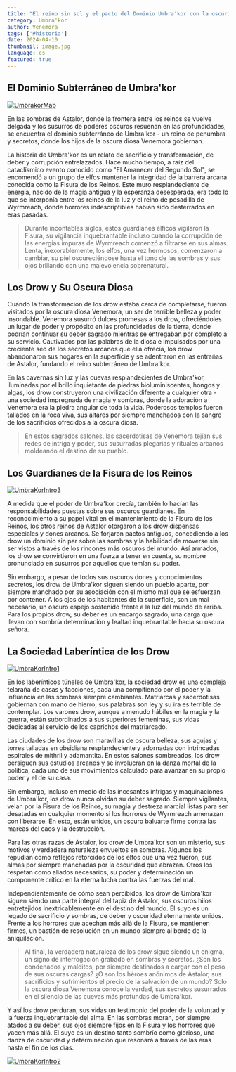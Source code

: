```yaml
---
title: "El reino sin sol y el pacto del Dominio Umbra'kor con la oscuridad"
category: Umbra'kor
author: Venemora
tags: ['#historia']
date: 2024-04-10
thumbnail: image.jpg
language: es
featured: true
---
```


## El Dominio Subterráneo de Umbra'kor

[![UmbrakorMap](https://i.imgur.com/hZFWQh8.png)](https://i.imgur.com/hZFWQh8.png)

En las sombras de Astalor, donde la frontera entre los reinos se vuelve delgada y los susurros de poderes oscuros resuenan en las profundidades, se encuentra el dominio subterráneo de Umbra'kor - un reino de penumbra y secretos, donde los hijos de la oscura diosa Venemora gobiernan.

La historia de Umbra'kor es un relato de sacrificio y transformación, de deber y corrupción entrelazados. Hace mucho tiempo, a raíz del cataclísmico evento conocido como "El Amanecer del Segundo Sol", se encomendó a un grupo de elfos mantener la integridad de la barrera arcana conocida como la Fisura de los Reinos. Este muro resplandeciente de energía, nacido de la magia antigua y la esperanza desesperada, era todo lo que se interponía entre los reinos de la luz y el reino de pesadilla de Wyrmreach, donde horrores indescriptibles habían sido desterrados en eras pasadas.

> Durante incontables siglos, estos guardianes élficos vigilaron la Fisura, su vigilancia inquebrantable incluso cuando la corrupción de las energías impuras de Wyrmreach comenzó a filtrarse en sus almas. Lenta, inexorablemente, los elfos, una vez hermosos, comenzaron a cambiar, su piel oscureciéndose hasta el tono de las sombras y sus ojos brillando con una malevolencia sobrenatural.

## Los Drow y Su Oscura Diosa

Cuando la transformación de los drow estaba cerca de completarse, fueron visitados por la oscura diosa Venemora, un ser de terrible belleza y poder insondable. Venemora susurró dulces promesas a los drow, ofreciéndoles un lugar de poder y propósito en las profundidades de la tierra, donde podrían continuar su deber sagrado mientras se entregaban por completo a su servicio. Cautivados por las palabras de la diosa e impulsados por una creciente sed de los secretos arcanos que ella ofrecía, los drow abandonaron sus hogares en la superficie y se adentraron en las entrañas de Astalor, fundando el reino subterráneo de Umbra'kor.

En las cavernas sin luz y las cuevas resplandecientes de Umbra'kor, iluminadas por el brillo inquietante de piedras bioluminiscentes, hongos y algas, los drow construyeron una civilización diferente a cualquier otra - una sociedad impregnada de magia y sombras, donde la adoración a Venemora era la piedra angular de toda la vida. Poderosos templos fueron tallados en la roca viva, sus altares por siempre manchados con la sangre de los sacrificios ofrecidos a la oscura diosa.

> En estos sagrados salones, las sacerdotisas de Venemora tejían sus redes de intriga y poder, sus susurradas plegarias y rituales arcanos moldeando el destino de su pueblo.

## Los Guardianes de la Fisura de los Reinos

[![UmbraKorIntro3](https://i.imgur.com/IcqGhpr.png)](https://i.imgur.com/IcqGhpr.png)

A medida que el poder de Umbra'kor crecía, también lo hacían las responsabilidades puestas sobre sus oscuros guardianes. En reconocimiento a su papel vital en el mantenimiento de la Fisura de los Reinos, los otros reinos de Astalor otorgaron a los drow dispensas especiales y dones arcanos. Se forjaron pactos antiguos, concediendo a los drow un dominio sin par sobre las sombras y la habilidad de moverse sin ser vistos a través de los rincones más oscuros del mundo. Así armados, los drow se convirtieron en una fuerza a tener en cuenta, su nombre pronunciado en susurros por aquellos que temían su poder.

Sin embargo, a pesar de todos sus oscuros dones y conocimientos secretos, los drow de Umbra'kor siguen siendo un pueblo aparte, por siempre manchado por su asociación con el mismo mal que se esfuerzan por contener. A los ojos de los habitantes de la superficie, son un mal necesario, un oscuro espejo sostenido frente a la luz del mundo de arriba. Para los propios drow, su deber es un encargo sagrado, una carga que llevan con sombría determinación y lealtad inquebrantable hacia su oscura señora.

## La Sociedad Laberíntica de los Drow

[![UmbraKorIntro1](https://i.imgur.com/cie6G7M.png)](https://i.imgur.com/cie6G7M.png)

En los laberínticos túneles de Umbra'kor, la sociedad drow es una compleja telaraña de casas y facciones, cada una compitiendo por el poder y la influencia en las sombras siempre cambiantes. Matriarcas y sacerdotisas gobiernan con mano de hierro, sus palabras son ley y su ira es terrible de contemplar. Los varones drow, aunque a menudo hábiles en la magia y la guerra, están subordinados a sus superiores femeninas, sus vidas dedicadas al servicio de los caprichos del matriarcado.

Las ciudades de los drow son maravillas de oscura belleza, sus agujas y torres talladas en obsidiana resplandeciente y adornadas con intrincadas espirales de mithril y adamantita. En estos salones sombreados, los drow persiguen sus estudios arcanos y se involucran en la danza mortal de la política, cada uno de sus movimientos calculado para avanzar en su propio poder y el de su casa.

Sin embargo, incluso en medio de las incesantes intrigas y maquinaciones de Umbra'kor, los drow nunca olvidan su deber sagrado. Siempre vigilantes, velan por la Fisura de los Reinos, su magia y destreza marcial listas para ser desatadas en cualquier momento si los horrores de Wyrmreach amenazan con liberarse. En esto, están unidos, un oscuro baluarte firme contra las mareas del caos y la destrucción.

Para las otras razas de Astalor, los drow de Umbra'kor son un misterio, sus motivos y verdadera naturaleza envueltos en sombras. Algunos los repudian como reflejos retorcidos de los elfos que una vez fueron, sus almas por siempre manchadas por la oscuridad que abrazan. Otros los respetan como aliados necesarios, su poder y determinación un componente crítico en la eterna lucha contra las fuerzas del mal.

Independientemente de cómo sean percibidos, los drow de Umbra'kor siguen siendo una parte integral del tapiz de Astalor, sus oscuros hilos entretejidos inextricablemente en el destino del mundo. El suyo es un legado de sacrificio y sombras, de deber y oscuridad eternamente unidos. Frente a los horrores que acechan más allá de la Fisura, se mantienen firmes, un bastión de resolución en un mundo siempre al borde de la aniquilación.

> Al final, la verdadera naturaleza de los drow sigue siendo un enigma, un signo de interrogación grabado en sombras y secretos. ¿Son los condenados y malditos, por siempre destinados a cargar con el peso de sus oscuras cargas? ¿O son los héroes anónimos de Astalor, sus sacrificios y sufrimientos el precio de la salvación de un mundo? Solo la oscura diosa Venemora conoce la verdad, sus secretos susurrados en el silencio de las cuevas más profundas de Umbra'kor.

Y así los drow perduran, sus vidas un testimonio del poder de la voluntad y la fuerza inquebrantable del alma. En las sombras moran, por siempre atados a su deber, sus ojos siempre fijos en la Fisura y los horrores que yacen más allá. El suyo es un destino tanto sombrío como glorioso, una danza de oscuridad y determinación que resonará a través de las eras hasta el fin de los días.

[![UmbraKorIntro2](https://i.imgur.com/UKv7rGV.png)](https://i.imgur.com/UKv7rGV.png)